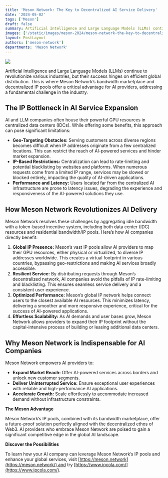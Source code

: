 ```yaml
---
title: 'Meson Network: The Key to Decentralized AI Service Delivery'
date: '2024-05-02'
tags: ['Meson']
draft: false
summary: Artificial Intelligence and Large Language Models (LLMs) continue to revolutionize various industries, but their success hinges on efficient global distribution. This is where Meson Network’s bandwidth marketplace and decentralized IP pools offer a critical advantage for AI providers, addressing a fundamental challenge in the industry.
images: ['/static/images/meson-2024/meson-network-the-key-to-decentralized-ai-service-delivery.png']
layout: PostLayout
authors: ['meson-network']
departments: 'Meson Network'
---
```


![](/static/images/meson-2024/meson-network-the-key-to-decentralized-ai-service-delivery.png)

Artificial Intelligence and Large Language Models (LLMs) continue to revolutionize various industries, but their success hinges on efficient global distribution. This is where Meson Network’s bandwidth marketplace and decentralized IP pools offer a critical advantage for AI providers, addressing a fundamental challenge in the industry.

## The IP Bottleneck in AI Service Expansion

AI and LLM companies often house their powerful GPU resources in centralized data centers (IDCs). While offering some benefits, this approach can pose significant limitations:

- **Geo-Targeting Obstacles:** Serving customers across diverse regions becomes difficult when IP addresses originate from a few centralized locations. This can restrict the reach of AI-powered services and hinder market expansion.
- **IP-Based Restrictions:** Centralization can lead to rate-limiting and potential blacklisting by websites and platforms. When numerous requests come from a limited IP range, services may be slowed or blocked entirely, impacting the quality of AI-driven applications.
- **Performance and Latency:** Users located far from the centralized AI infrastructure are prone to latency issues, degrading the experience and responsiveness of the AI-powered solutions they use.

## How Meson Network Revolutionizes AI Delivery

Meson Network resolves these challenges by aggregating idle bandwidth with a token-based incentive system, including both data center (IDC) resources and residential bandwidth/IP pools. Here’s how AI companies directly benefit:

1. **Global IP Presence:** Meson’s vast IP pools allow AI providers to map their GPU resources, either physical or virtualized, to diverse IP addresses worldwide. This creates a virtual footprint in various countries, bypassing geo-restrictions and making AI services broadly accessible.
2. **Resilient Service:** By distributing requests through Meson’s decentralized network, AI companies avoid the pitfalls of IP rate-limiting and blacklisting. This ensures seamless service delivery and a consistent user experience.
3. **Optimized Performance:** Meson’s global IP network helps connect users to the closest available AI resources. This minimizes latency, delivering a smoother and more responsive experience, critical for the success of AI-powered applications.
4. **Effortless Scalability:** As AI demands and user bases grow, Meson Network allows providers to expand their IP footprint without the capital-intensive process of building or leasing additional data centers.

## **Why Meson Network is Indispensable for AI Companies**

Meson Network empowers AI providers to:

- **Expand Market Reach:** Offer AI-powered services across borders and unlock new customer segments.
- **Deliver Uninterrupted Service:** Ensure exceptional user experiences with reliable and high-performance AI applications.
- **Accelerate Growth:** Scale effortlessly to accommodate increased demand without infrastructure constraints.

**The Meson Advantage**

Meson Network’s IP pools, combined with its bandwidth marketplace, offer a future-proof solution perfectly aligned with the decentralized ethos of Web3. AI providers who embrace Meson Network are poised to gain a significant competitive edge in the global AI landscape.

**Discover the Possibilities**

To learn how your AI company can leverage Meson Network’s IP pools and enhance your global services, visit [https://meson.network](https://meson.network/) and try [https://www.ipcola.com/](https://www.ipcola.com/).
